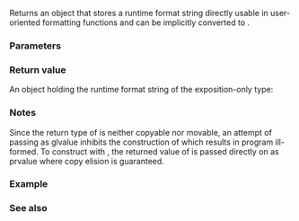 {{cpp/title|runtime_format}}
{{cpp/utility/format/navbar}}

{{dcl begin}}
{{dcl header|format}}
{{dcl|num=1|since=c++26|1=
/*runtime-format-string*/&lt;char&gt; runtime_format( std::string_view fmt ) noexcept;
}}
{{dcl|num=2|since=c++26|1=
/*runtime-format-string*/&lt;wchar_t&gt; runtime_format( std::wstring_view fmt ) noexcept;
}}
{{dcl end}}

Returns an object that stores a runtime format string directly usable in user-oriented formatting functions and can be implicitly converted to {{rlpt|basic_format_string|std::basic_format_string}}.

===Parameters===
{{par begin}}
{{par|fmt|a string view}}
{{par end}}

===Return value===
An object holding the runtime format string of the exposition-only type:
{{member|{{petty|'''Class template'''}} {{small|{{tti|runtime-format-string}} {{tt|&lt;CharT&gt;}}}}|2=

{{dcl begin}}
{{dcl|notes={{mark expos}}|1=
template&lt; class CharT &gt;
struct /*runtime-format-string*/;
}}
{{dcl end}}

====Member objects====
The returned object contains an exposition-only non-static data member {{tti|str}} of type {{lc|std::basic_string_view&lt;CharT&gt;}}.

====Constructors and assignments====
{{dcl begin}}
{{dcl|num=1|1=
/*runtime-format-string*/( std::basic_string_view&lt;CharT&gt; s ) noexcept;
}}
{{dcl|num=2|1=
/*runtime-format-string*/( const /*runtime-format-string*/&amp; ) = delete;
}}
{{dcl|num=3|1=
/*runtime-format-string*/&amp; operator=( const /*runtime-format-string*/&amp; ) = delete;
}}
{{dcl end}}

@1@ Initializes {{tti|str}} with {{tt|s}}.
@2@ Copy constructor is explicitly deleted. The type is neither copyable nor movable.
@3@ The assignment is explicitly deleted.
}}

===Notes===
Since the return type of {{tt|runtime_format}} is neither copyable nor movable, an attempt of passing {{c|runtime_fmt}} as glvalue inhibits the construction of {{lc|std::basic_format_string}} which results in program ill-formed. To construct {{tt|std::basic_format_string}} with {{tt|runtime_format}}, the returned value of {{tt|runtime_format}} is passed directly on {{tt|std::basic_format_string}} as prvalue where copy elision is guaranteed.

{{source|1=
auto runtime_fmt = std::runtime_format("{}");

auto s0 = std::format(runtime_fmt, 1); // error
auto s1 = std::format(std::move(runtime_fmt), 1); // still error
auto s2 = std::format(std::runtime_format("{}"), 1); // ok
}}

{{ftm begin}}
{{ftm|std=C++26|value=202311L|__cpp_lib_format|Runtime format strings}}
{{ftm end}}

===Example===
{{example
|code=
#include &lt;format&gt;
#include &lt;print&gt;
#include &lt;string&gt;
#include &lt;string_view&gt;

int main()
{
    std::print("Hello {}!\n", "world");

    std::string fmt;
    for (int i{}; i != 3; ++i)
    {
        fmt += "{} "; // constructs the formatting string
        std::print("{} : ", fmt);
        std::println(std::runtime_format(fmt), "alpha", 'Z', 3.14, "unused");
    }
}
|output=
Hello world!
{}  : alpha
{} {}  : alpha Z
{} {} {}  : alpha Z 3.14
}}

===See also===
{{dsc begin}}
{{dsc inc|cpp/utility/format/dsc format}}
{{dsc inc|cpp/utility/format/dsc vformat}}
{{dsc inc|cpp/utility/format/dsc basic_format_string}}
{{dsc end}}

{{langlinks|es|ja|ru|zh}}